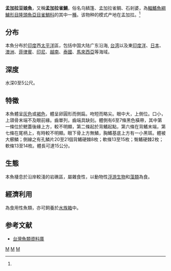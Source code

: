 {{Speciesbox 
| genus = Abudefduf
| species = bengalensis
| image = Abudefduf bengalensis.jpg
| status = NE
| status_system = iucn3.1
| authority = [[Bloch|Bloch]], 1787<ref name='id7861'>{{cite web| url =http://www.bioinfo.cn/db05/BjdwSpecies.php?action=view&id=7861| title =孟加拉豆娘鱼| work =《中国动物物种编目数据库》| publisher =中国科学院微生物研究所| author =中国科学院动物研究所| accessdate =2009-04-16| deadurl =yes| archiveurl =https://web.archive.org/web/20160305043916/http://www.bioinfo.cn/db05/BjdwSpecies.php?action=view&id=7861| archivedate =2016-03-05}}</ref>
| synonyms = *''Chaetodon bengalensis''<br /><small>Bloch, 1787</small>
*''Labrus macrogaster''<br /><small>Lacepède, 1801</small>
*''Glyphisodon palmeri''<br /><small>Ogilby, 1918</small>
*''Glyphidodon affinis''<br /><small>Günther, 1862</small>
}}

'''孟加拉豆娘魚'''，又稱'''孟加拉雀鯛'''，俗名乌鳞篷、孟加拉雀鲷、石剎婆，為[[輻鰭魚綱|輻鰭魚綱]][[鱸形目|鱸形目]][[隆頭魚亞目|隆頭魚亞目]][[雀鯛科|雀鯛科]]的其中一[[種|種]]。该物种的模式产地在孟加拉。<ref name='id7861'/>

==分布==
本魚分布於[[印度|印度]]西[[太平洋|太平洋]]區，包括中国大陆广东沿海, [[台湾|台湾]]以及東[[印度洋|印度洋]]、[[日本|日本]]、[[澳洲|澳洲]]、[[菲律賓|菲律賓]]、[[印尼|印尼]]、[[越南|越南]]、[[泰國|泰國]]、[[馬來西亞|馬來西亞]]等海域。

==深度==
水深0至5公尺。

==特徵==
本魚體呈[[灰色|灰色]]或[[褐色|褐色]]，體呈卵圓形而側扁。吻短而略尖。眼中大，上側位。口小，上頜骨末端不及眼前緣。齒單列，齒端具缺刻。體側有6至7條黑色橫帶，其中第一條位於鰓蓋後緣上方，較不明顯，第二條起於背鰭起點，第六條在背鰭末端，第七條在尾柄上，有時較不明顯。眼下骨上方無鱗，胸鰭基底上方有一小黑斑。體被大櫛鱗；側線之有孔鱗片20至21個背鰭硬棘8枚；軟條13至15枚；臀鰭硬棘2枚；軟條13至14枚。體長可達15公分。

==生態==
本魚棲息於沿岸較淺的岩礁區，屬雜食性，以動物性[[浮游生物|浮游生物]]和[[藻類|藻類]]為食。

==經濟利用==
為食用性魚類，亦可飼養於[[水族箱|水族箱]]中。

==参考文献==
{{reflist}}
*[http://fishdb.sinica.edu.tw/ 台灣魚類資料庫]{{Wayback|url=http://fishdb.sinica.edu.tw/ |date=20160304193340 }}
{{Taxonbar|from=Q2701687}}

[[Category:食用魚|M]]
[[Category:觀賞魚|M]]
[[Category:豆娘魚屬|M]]